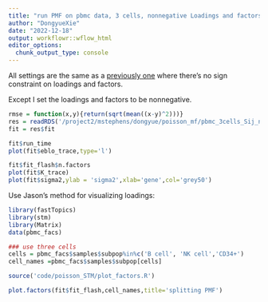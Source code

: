 ```yaml
---
title: "run PMF on pbmc data, 3 cells, nonnegative Loadings and factors"
author: "DongyueXie"
date: "2022-12-18"
output: workflowr::wflow_html
editor_options:
  chunk_output_type: console
---
```


All settings are the same as a [previously one](run_PMF_on_pbmc_3cells.html) where there's no sign constraint on loadings and factors.

Except I set the loadings and factors to be nonnegative.

```r
rmse = function(x,y){return(sqrt(mean((x-y)^2)))}
res = readRDS('/project2/mstephens/dongyue/poisson_mf/pbmc_3cells_Sij_nonnegativeLF.rds')
fit = res$fit
```

```r
fit$run_time
plot(fit$eblo_trace,type='l')
```


```r
fit$fit_flash$n.factors
plot(fit$K_trace)
plot(fit$sigma2,ylab = 'sigma2',xlab='gene',col='grey50')
```

Use Jason's method for visualizing loadings:

```r
library(fastTopics)
library(stm)
library(Matrix)
data(pbmc_facs)

### use three cells
cells = pbmc_facs$samples$subpop%in%c('B cell', 'NK cell','CD34+')
cell_names =pbmc_facs$samples$subpop[cells]
```

```r
source('code/poisson_STM/plot_factors.R')
```

```r
plot.factors(fit$fit_flash,cell_names,title='splitting PMF')
```
